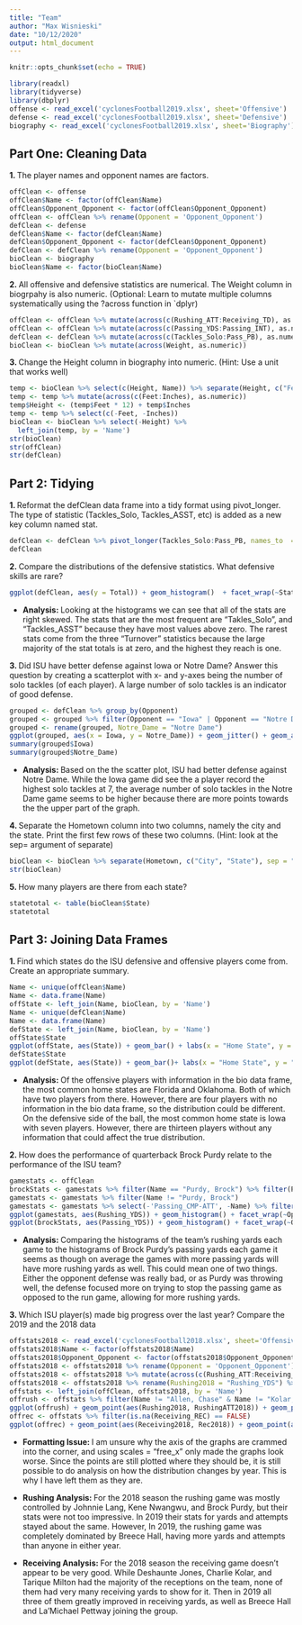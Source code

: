 ```yaml
---
title: "Team"
author: "Max Wisnieski"
date: "10/12/2020"
output: html_document
---
```


```r
knitr::opts_chunk$set(echo = TRUE)
```

```r
library(readxl)
library(tidyverse)
library(dbplyr)
offense <- read_excel('cyclonesFootball2019.xlsx', sheet='Offensive')
defense <- read_excel('cyclonesFootball2019.xlsx', sheet='Defensive')
biography <- read_excel('cyclonesFootball2019.xlsx', sheet='Biography')
```

## Part One: Cleaning Data

**1. **The player names and opponent names are factors.

```r
offClean <- offense
offClean$Name <- factor(offClean$Name)
offClean$Opponent_Opponent <- factor(offClean$Opponent_Opponent)
offClean <- offClean %>% rename(Opponent = 'Opponent_Opponent')
defClean <- defense
defClean$Name <- factor(defClean$Name)
defClean$Opponent_Opponent <- factor(defClean$Opponent_Opponent)
defClean <- defClean %>% rename(Opponent = 'Opponent_Opponent')
bioClean <- biography
bioClean$Name <- factor(bioClean$Name)
```

**2. **All offensive and defensive statistics are numerical. The Weight column in biogrpahy is also numeric. (Optional: Learn to mutate multiple columns systematically using the ?across function in `dplyr)

```r
offClean <- offClean %>% mutate(across(c(Rushing_ATT:Receiving_TD), as.numeric))
offClean <- offClean %>% mutate(across(c(Passing_YDS:Passing_INT), as.numeric))
defClean <- defClean %>% mutate(across(c(Tackles_Solo:Pass_PB), as.numeric))
bioClean <- bioClean %>% mutate(across(Weight, as.numeric))
```

**3. **Change the Height column in biography into numeric. (Hint: Use a unit that works well)

```r
temp <- bioClean %>% select(c(Height, Name)) %>% separate(Height, c("Feet", "Inches"), sep = "-")
temp <- temp %>% mutate(across(c(Feet:Inches), as.numeric))
temp$Height <- (temp$Feet * 12) + temp$Inches
temp <- temp %>% select(c(-Feet, -Inches))
bioClean <- bioClean %>% select(-Height) %>%
  left_join(temp, by = 'Name')
str(bioClean)
str(offClean)
str(defClean)
```

## Part 2: Tidying

**1. **Reformat the defClean data frame into a tidy format using pivot_longer. The type of statistic (Tackles_Solo, Tackles_ASST, etc) is added as a new key column named stat.

```r
defClean <- defClean %>% pivot_longer(Tackles_Solo:Pass_PB, names_to  = "Stat", values_to = "Total")
defClean
```

**2. **Compare the distributions of the defensive statistics. What defensive skills are rare?

```r
ggplot(defClean, aes(y = Total)) + geom_histogram()  + facet_wrap(~Stat) + coord_flip() + labs(x = "Count", y = "Stat Totals", title = "Distribution of Stat Totals by Stat Type")
```

- **Analysis: **Looking at the histograms we can see that all of the stats are right skewed. The stats that are the most frequent are "Takles_Solo", and "Tackles_ASST" because they have most values above zero. The rarest stats come from the three "Turnover" statistics because the large majority of the stat totals is at zero, and the highest they reach is one.

**3. **Did ISU have better defense against Iowa or Notre Dame? Answer this question by creating a scatterplot with x- and y-axes being the number of solo tackles (of each player). A large number of solo tackles is an indicator of good defense.

```r
grouped <- defClean %>% group_by(Opponent)
grouped <- grouped %>% filter(Opponent == "Iowa" | Opponent == "Notre Dame") %>% pivot_wider(names_from = 'Opponent', values_from = 'Total') %>% filter(Stat == "Tackles_Solo")
grouped <- rename(grouped, Notre_Dame = "Notre Dame")
ggplot(grouped, aes(x = Iowa, y = Notre_Dame)) + geom_jitter() + geom_abline(intercept = 0, slope = 1) + labs(xlab = "Iowa", ylab = "Notre Dame", title = "Players Solo Tackles Recorded by Game")
summary(grouped$Iowa)
summary(grouped$Notre_Dame)
```

- **Analysis: **Based on the the scatter plot, ISU had better defense against Notre Dame. While the Iowa game did see the a player record the highest solo tackles at 7, the average number of solo tackles in the Notre Dame game seems to be higher because there are more points towards the the upper part of the graph.

**4. **Separate the Hometown column into two columns, namely the city and the state. Print the first few rows of these two columns. (Hint: look at the sep= argument of separate)

```r
bioClean <- bioClean %>% separate(Hometown, c("City", "State"), sep = ", ")
str(bioClean)
```

**5. **How many players are there from each state?

```r
statetotal <- table(bioClean$State)
statetotal
```

## Part 3: Joining Data Frames

**1. **Find which states do the ISU defensive and offensive players come from. Create an appropriate summary.

```r
Name <- unique(offClean$Name)
Name <- data.frame(Name)
offState <- left_join(Name, bioClean, by = 'Name')
Name <- unique(defClean$Name)
Name <- data.frame(Name)
defState <- left_join(Name, bioClean, by = 'Name')
offState$State
ggplot(offState, aes(State)) + geom_bar() + labs(x = "Home State", y = "Total Players", title = " Total Offensive Players From Each State")
defState$State
ggplot(defState, aes(State)) + geom_bar()+ labs(x = "Home State", y = "Total Players", title = " Total Defensive Players From Each State")
```

- **Analysis: **Of the offensive players with information in the bio data frame, the most common home states are Florida and Oklahoma. Both of which have two players from there. However, there are four players with no information in the bio data frame, so the distribution could be different. On the defensive side of the ball, the most common home state is Iowa with seven players. However, there are thirteen players without any information that could affect the true distribution.

**2. **How does the performance of quarterback Brock Purdy relate to the performance of the ISU team?

```r
gamestats <- offClean
brockStats <- gamestats %>% filter(Name == "Purdy, Brock") %>% filter(Passing_YDS != 0)
gamestats <- gamestats %>% filter(Name != "Purdy, Brock")
gamestats <- gamestats %>% select(-'Passing_CMP-ATT', -Name) %>% filter(Rushing_YDS != 0)
ggplot(gamestats, aes(Rushing_YDS)) + geom_histogram() + facet_wrap(~Opponent) + labs(x = "Rushing Yards", title = "Team Rushing Yards Per Game")
ggplot(brockStats, aes(Passing_YDS)) + geom_histogram() + facet_wrap(~Opponent) + labs(x = "Passing Yards", title = "Brock Purdy Passing Yards Per Game")
```

- **Analysis: **Comparing the histograms of the team's rushing yards each game to the histograms of Brock Purdy's passing yards each game it seems as though on average the games with more passing yards will have more rushing yards as well. This could mean one of two things. Either the opponent defense was really bad, or as Purdy was throwing well, the defense focused more on trying to stop the passing game as opposed to the run game, allowing for more rushing yards.

**3. **Which ISU player(s) made big progress over the last year? Compare the 2019 and the 2018 data

```r
offstats2018 <- read_excel('cyclonesFootball2018.xlsx', sheet='Offensive')
offstats2018$Name <- factor(offstats2018$Name)
offstats2018$Opponent_Opponent <- factor(offstats2018$Opponent_Opponent)
offstats2018 <- offstats2018 %>% rename(Opponent = 'Opponent_Opponent')
offstats2018 <- offstats2018 %>% mutate(across(c(Rushing_ATT:Receiving_TD), as.numeric))%>% mutate(across(c(Passing_YDS:Passing_INT), as.numeric))
offstats2018 <- offstats2018 %>% rename(Rushing2018 = "Rushing_YDS") %>% rename(Receiving2018 = "Receiving_YDS") %>% rename(RushingATT2018 = "Rushing_ATT") %>% rename(Rec2018 = "Receiving_REC")
offstats <- left_join(offClean, offstats2018, by = 'Name')
offrush <- offstats %>% filter(Name != "Allen, Chase" & Name != "Kolar, Charlie" & Name != "Shaw Jr., Sean" & Name != "Scates, Joe" & Name != "Wilson, Darren" & Name != "Pettway, La'Michael")
ggplot(offrush) + geom_point(aes(Rushing2018, RushingATT2018)) + geom_point(aes(Rushing_YDS, Rushing_ATT), color = "red") + facet_wrap(~Name) + labs(x = "Rushing Yards", y = "Rushing Attempts", title = "Rushing Yards and Attempts by Player in 2018(black) and 2019(red)")
offrec <- offstats %>% filter(is.na(Receiving_REC) == FALSE)
ggplot(offrec) + geom_point(aes(Receiving2018, Rec2018)) + geom_point(aes(Receiving_YDS, Receiving_REC), color = "red") + facet_wrap(~Name) + labs(x = "Receiving Yards", y = "Receptions", title = "Receiving Yards and Receptions by Player in 2018(black) and 2019(red)")
```

- **Formatting Issue: **I am unsure why the axis of the graphs are crammed into the corner, and using scales = "free_x" only made the graphs look worse. Since the points are still plotted where they should be, it is still possible to do analysis on how the distribution changes by year. This is why I have left them as they are.

- **Rushing Analysis: **For the 2018 season the rushing game was mostly controlled by Johnnie Lang, Kene Nwangwu, and Brock Purdy, but their stats were not too impressive. In 2019 their stats for yards and attempts stayed about the same. However, In 2019, the rushing game was completely dominated by Breece Hall, having more yards and attempts than anyone in either year.

- **Receiving Analysis: **For the 2018 season the receiving game doesn't appear to be very good. While Deshaunte Jones, Charlie Kolar, and Tarique Milton had the majority of the receptions on the team, none of them had very many receiving yards to show for it. Then in 2019 all three of them greatly improved in receiving yards, as well as Breece Hall and La'Michael Pettway joining the group.